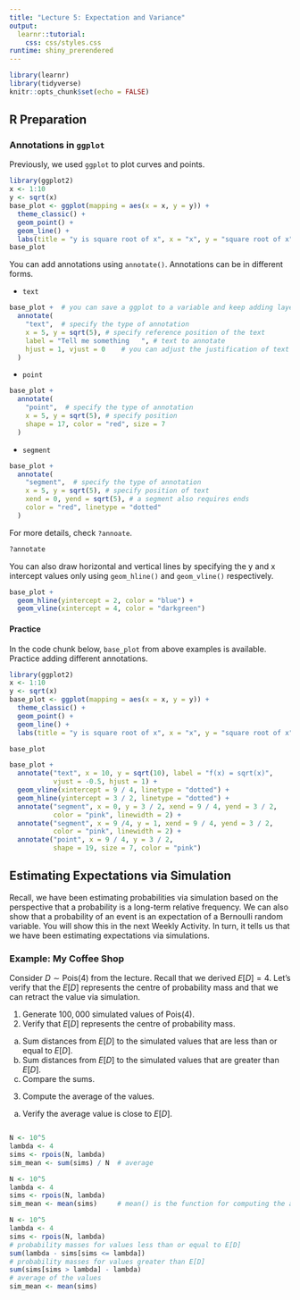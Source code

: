 ```yaml
---
title: "Lecture 5: Expectation and Variance"
output: 
  learnr::tutorial:
    css: css/styles.css
runtime: shiny_prerendered
---
```


<!-- 
Before running the document, make sure `learnr` package is available. 
If missing, you can install the package with `install.packages('learnr')`.
-->

```r
library(learnr)
library(tidyverse)
knitr::opts_chunk$set(echo = FALSE)
```


## R Preparation

### Annotations in `ggplot`

Previously, we used `ggplot` to plot curves and points. 

```r
library(ggplot2)
x <- 1:10
y <- sqrt(x)
base_plot <- ggplot(mapping = aes(x = x, y = y)) +
  theme_classic() +
  geom_point() +
  geom_line() +
  labs(title = "y is square root of x", x = "x", y = "square root of x")
base_plot
```

You can add annotations using `annotate()`. Annotations can be in different forms. 

+  `text`

```r
base_plot +  # you can save a ggplot to a variable and keep adding layers
  annotate(
    "text",  # specify the type of annotation
    x = 5, y = sqrt(5), # specify reference position of the text
    label = "Tell me something   ", # text to annotate
    hjust = 1, vjust = 0    # you can adjust the justification of text
  )
```

+  `point`

```r
base_plot +  
  annotate(
    "point",  # specify the type of annotation
    x = 5, y = sqrt(5), # specify position 
    shape = 17, color = "red", size = 7
  )
```

+  `segment`

```r
base_plot +  
  annotate(
    "segment",  # specify the type of annotation
    x = 5, y = sqrt(5), # specify position of text
    xend = 0, yend = sqrt(5), # a segment also requires ends
    color = "red", linetype = "dotted"
  )
```

For more details, check `?annoate`.

```r
?annotate
```

You can also draw horizontal and vertical lines by specifying the y and x intercept values only using `geom_hline()` and `geom_vline()` respectively.

```r
base_plot +
  geom_hline(yintercept = 2, color = "blue") +
  geom_vline(xintercept = 4, color = "darkgreen")
```


#### Practice

In the code chunk below, `base_plot` from above examples is available. Practice adding different annotations.

```r
library(ggplot2)
x <- 1:10
y <- sqrt(x)
base_plot <- ggplot(mapping = aes(x = x, y = y)) +
  theme_classic() +
  geom_point() +
  geom_line() +
  labs(title = "y is square root of x", x = "x", y = "square root of x")
```

```r
base_plot
```

```r
base_plot +
  annotate("text", x = 10, y = sqrt(10), label = "f(x) = sqrt(x)",
           vjust = -0.5, hjust = 1) +
  geom_vline(xintercept = 9 / 4, linetype = "dotted") +
  geom_hline(yintercept = 3 / 2, linetype = "dotted") +
  annotate("segment", x = 0, y = 3 / 2, xend = 9 / 4, yend = 3 / 2, 
           color = "pink", linewidth = 2) +
  annotate("segment", x = 9 /4, y = 1, xend = 9 / 4, yend = 3 / 2, 
           color = "pink", linewidth = 2) +
  annotate("point", x = 9 / 4, y = 3 / 2, 
           shape = 19, size = 7, color = "pink")
```

## Estimating Expectations via Simulation

Recall, we have been estimating probabilities via simulation based on the perspective that a probability is a long-term relative frequency. We can also show that a probability of an event is an expectation of a Bernoulli random variable. You will show this in the next Weekly Activity. In turn, it tells us that we have been estimating expectations via simulations. 

### Example: My Coffee Shop

Consider $D\sim\text{Pois}(4)$ from the lecture. Recall that we derived $E[D]=4$. Let's verify that the $E[D]$ represents the centre of probability mass and that we can retract the value via simulation.

1. Generate $100,000$ simulated values of $\text{Pois}(4)$.
2. Verify that $E[D]$ represents the centre of probability mass.
  a. Sum distances from $E[D]$ to the simulated values that are less than or equal to $E[D]$.
  b. Sum distances from $E[D]$ to the simulated values that are greater than $E[D]$.
  c. Compare the sums.
3. Compute the average of the values.
  a. Verify the average value is close to $E[D]$.
  


```r

```


```r
N <- 10^5
lambda <- 4
sims <- rpois(N, lambda)
sim_mean <- sum(sims) / N  # average
```

```r
N <- 10^5
lambda <- 4
sims <- rpois(N, lambda)
sim_mean <- mean(sims)     # mean() is the function for computing the average
```

```r
N <- 10^5
lambda <- 4
sims <- rpois(N, lambda)
# probability masses for values less than or equal to E[D]
sum(lambda - sims[sims <= lambda])
# probability masses for values greater than E[D]
sum(sims[sims > lambda] - lambda)
# average of the values
sim_mean <- mean(sims)
```

